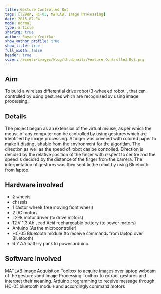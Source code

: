 ```yaml
---
title: Gesture Controlled Bot
tags: [l298n, HC-05, MATLAB, Image Processing]
date: 2015-07-04
mode: normal
type: article
sharing: true
author: Suyash Yeotikar
show_author_profile: true
show_title: true
full_width: false
header: true
cover: /assets/images/blog/thumbnails/Gesture Controlled Bot.png
---
```


## Aim

To build a wireless differential drive robot (3-wheeled robot) , that can controlled by using gestures which are recognised by using image processing.

## Details

The project began as an extension of the virtual mouse, as per which the mouse of any computer can be controlled by using gestures which are identified by image processing. A finger was covered with colored paper to make it distinguishable from the environment for the algorithm. The direction as well as the speed of robot can be controlled. Direction is decided by the relative position of the finger with respect to centre and the speed is decided by the distance of the finger from the camera. The interpretation of gestures was then sent to the robot by using Bluetooth from laptop.

## Hardware involved

- 2 wheels
- chassis
- 1 castor wheel( free moving front wheel)
- 2 DC motors
- L298 motor driver (to drive motors)
- 12 V 1.3 Ah Lead Acid rechargeable battery (to power motors)
- Arduino (As the microcontroller)
- HC-05 Bluetooth module (to receive commands from laptop over Bluetooth)
- 6 V AA battery pack to power arduino.

## Software Involved

MATLAB Image Acquisition Toolbox to acquire images over laptop webcam of the gestures and Image Processing Toolbox to extract gestures and interpret their meaning. Arduino programming to receive message through HC-05 bluetooth module and accordingly command motors

<EmbedItem url="https://www.youtube.com/embed/cEbqooYJVtI" />

